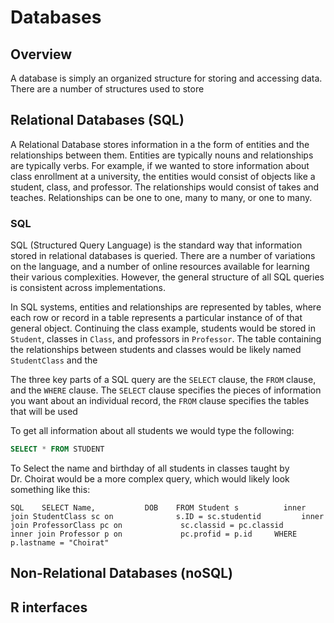 # Databases {#databases}

## Overview
  A database is simply an organized structure for storing and accessing data. There are a number of structures used to store
  


## Relational Databases (SQL)

A Relational Database stores information in a the form of entities and the relationships between them. Entities are typically nouns and relationships are typically verbs. For example, if we wanted to store information about class enrollment at a university, the entities would consist of objects like a student, class, and professor. The relationships would consist of takes and teaches. Relationships can be one to one, many to many, or one to many.

### SQL

SQL (Structured Query Language) is the standard way that information stored in relational databases is queried. There are a number of variations on the language, and a number of online resources available for learning their various complexities. However, the general structure of all SQL queries is consistent across implementations. 

In SQL systems, entities and relationships are represented by tables, where each row or record in a table represents a particular instance of of that general object. Continuing the class example, students would be stored in `Student`, classes in `Class`, and professors in `Professor`. The table containing the relationships between students and classes would be likely named `StudentClass` and the 

The three key parts of a SQL query are the `SELECT` clause, the `FROM` clause, and the `WHERE` clause. The `SELECT` clause specifies the pieces of information you want about an individual record, the `FROM` clause specifies the tables that will be used


To get all information about all students we would type the following:
```SQL
SELECT * FROM STUDENT
``` 

To Select the name and birthday of all students in classes taught by Dr. Choirat would be a more complex query, which would likely look something like this:

```SQL
   SELECT Name,
          DOB
   FROM Student s 
        inner join StudentClass sc on 
            s.ID = sc.studentid
        inner join ProfessorClass pc on
            sc.classid = pc.classid
        inner join Professor p on
            pc.profid = p.id
    WHERE p.lastname = "Choirat"
    ```
        
        






## Non-Relational Databases (noSQL)

## R interfaces
